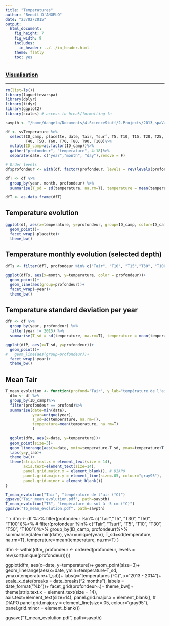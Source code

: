 ```yaml
---
title: "Temperatures"
author: "Benoît D'ANGELO"
date: "23/02/2015"
output:
  html_document:
    fig_height: 7
    fig_width: 9
    includes:
      in_header: ../../in_header.html
    theme: flatly
    toc: yes
---
```

<h3><a href="../vis_toc.html"> Visualisation </a></h3>
  
***
```r
rm(list=ls())
library(laguettevarspa)
library(dplyr)
library(tidyr)
library(ggplot2)
library(scales) # access to break/formatting fn

savpth <- "/home/dangelo/Documents/4.ScienceStuff/2.Projects/2013_spaVar_LG/graphs/visualisation"
```


```r
df <- svTemperature %>%
  select(ID_camp, placette, date, Tair, Tsurf, T5, T10, T15, T20, T25, T30,
         T40, T50, T60, T70, T80, T90, T100)%>%
  mutate(ID_camp=as.factor(ID_camp))%>%
  gather("profondeur", "temperature", 4:18)%>%
  separate(date, c("year","month", "day"),remove = F)

# Order levels
df$profondeur <- with(df, factor(profondeur, levels = rev(levels(profondeur))))

dfT <- df %>%
  group_by(year, month, profondeur) %>%
  summarise(T_sd = sd(temperature, na.rm=T), temperature = mean(temperature, na.rm=T))

dfT <- as.data.frame(dfT)
```

## Temperature evolution

```r
ggplot(df, aes(x=temperature, y=profondeur, group=ID_camp, color=ID_camp))+
  geom_point()+
  facet_wrap(~placette)+
  theme_bw()
```

## Temperature monthly evolution (selected depth)

```r
dfTs <- filter(dfT, profondeur %in% c("Tair", "T10", "T15","T30", "T100") & year!=2015)

ggplot(dfTs, aes(x=month, y=temperature, color = profondeur))+
  geom_point()+
  geom_line(aes(group=profondeur))+
  facet_wrap(~year)+
  theme_bw()
```

## Temperature standard deviation per year

```r
dfP <- df %>%
  group_by(year, profondeur) %>%
  filter(year != 2015) %>%
  summarise(T_sd = sd(temperature, na.rm=T), temperature = mean(temperature, na.rm=T))

ggplot(dfP, aes(x=T_sd, y=profondeur))+
  geom_point()+
#   geom_line(aes(group=profondeur))+
  facet_wrap(~year)+
  theme_bw()
```



## Mean Tair

```r

T_mean_evolution <- function(profond="Tair", y_lab="température de l'air (°C)"){
  dfm <- df %>%
  group_by(ID_camp)%>%
  filter(profondeur == profond)%>%
  summarise(date=min(date),
            year=unique(year),
            T_sd=sd(temperature, na.rm=T),
            temperature=mean(temperature, na.rm=T)
            )
  
  ggplot(dfm, aes(x=date, y=temperature))+
  geom_point(size=3)+
  geom_linerange(aes(x=date, ymin=temperature-T_sd, ymax=temperature+T_sd))+
  labs(y=y_lab)+
  theme_bw()+
  theme(strip.text.x = element_text(size = 14),
        axis.text=element_text(size=14),
        panel.grid.major.x = element_blank(), # DIAPO
        panel.grid.major.y = element_line(size=.05, colour="gray95"),
        panel.grid.minor = element_blank())
}

```

```r
T_mean_evolution("Tair", "température de l'air (°C)")
ggsave("Tair_mean_evolution.pdf", path=savpth)
T_mean_evolution("T5", "température du sol à -5 cm (°C)")
ggsave("T5_mean_evolution.pdf", path=savpth)
```

```r
dfm <- df %>%
  filter(profondeur %in% c("Tair","T5", "T30", "T50", "T100"))%>%
  # filter(profondeur %in% c("Tair", "Tsurf", "T5", "T10", "T30", "T50", "T100"))%>%
  group_by(ID_camp, profondeur)%>%
  summarise(date=min(date),
            year=unique(year),
            T_sd=sd(temperature, na.rm=T),
            temperature=mean(temperature, na.rm=T)
            )

dfm <- within(dfm, profondeur <- ordered(profondeur, levels = rev(sort(unique(profondeur)))))
  
  ggplot(dfm, aes(x=date, y=temperature))+
  geom_point(size=3)+
  geom_linerange(aes(x=date, ymin=temperature-T_sd, ymax=temperature+T_sd))+
  labs(y="temperatures (°C)", x="2013 - 2014")+
  scale_x_date(breaks = date_breaks("2 months"), labels = date_format("%b"))+
  facet_grid(profondeur~.)+
  theme_bw()+
  theme(strip.text.x = element_text(size = 14),
        axis.text=element_text(size=14),
        panel.grid.major.x = element_blank(), # DIAPO
        panel.grid.major.y = element_line(size=.05, colour="gray95"),
        panel.grid.minor = element_blank())

ggsave("T_mean_evolution.pdf", path=savpth)
